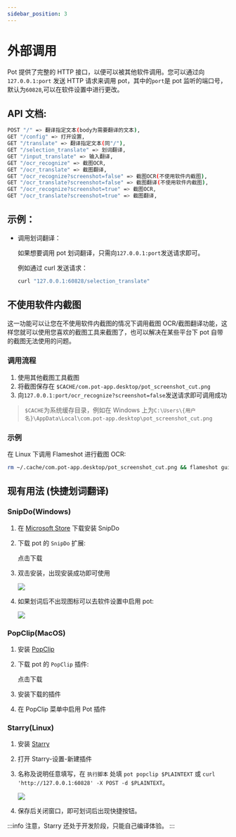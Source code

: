 ```yaml
---
sidebar_position: 3
---
```



# 外部调用

Pot 提供了完整的 HTTP 接口，以便可以被其他软件调用。您可以通过向 `127.0.0.1:port` 发送 HTTP 请求来调用 pot，其中的`port`是 pot 监听的端口号，默认为`60828`,可以在软件设置中进行更改。

## API 文档:

```bash
POST "/" => 翻译指定文本(body为需要翻译的文本),
GET "/config" => 打开设置,
GET "/translate" => 翻译指定文本(同"/"),
GET "/selection_translate" => 划词翻译,
GET "/input_translate" => 输入翻译,
GET "/ocr_recognize" => 截图OCR,
GET "/ocr_translate" => 截图翻译,
GET "/ocr_recognize?screenshot=false" => 截图OCR(不使用软件内截图),
GET "/ocr_translate?screenshot=false" => 截图翻译(不使用软件内截图),
GET "/ocr_recognize?screenshot=true" => 截图OCR,
GET "/ocr_translate?screenshot=true" => 截图翻译,
```

## 示例：

- 调用划词翻译：

  如果想要调用 pot 划词翻译，只需向`127.0.0.1:port`发送请求即可。

  例如通过 curl 发送请求：

  ```bash
  curl "127.0.0.1:60828/selection_translate"
  ```

## 不使用软件内截图

这一功能可以让您在不使用软件内截图的情况下调用截图 OCR/截图翻译功能，这样您就可以使用您喜欢的截图工具来截图了，也可以解决在某些平台下 pot 自带的截图无法使用的问题。

### 调用流程

1. 使用其他截图工具截图
2. 将截图保存在 `$CACHE/com.pot-app.desktop/pot_screenshot_cut.png`
3. 向`127.0.0.1:port/ocr_recognize?screenshot=false`发送请求即可调用成功

> `$CACHE`为系统缓存目录，例如在 Windows 上为`C:\Users\{用户名}\AppData\Local\com.pot-app.desktop\pot_screenshot_cut.png`

### 示例

在 Linux 下调用 Flameshot 进行截图 OCR:

```bash
rm ~/.cache/com.pot-app.desktop/pot_screenshot_cut.png && flameshot gui -s -p ~/.cache/com.pot-app.desktop/pot_screenshot_cut.png && curl "127.0.0.1:60828/ocr_recognize?screenshot=false"
```

## 现有用法 (快捷划词翻译)

### SnipDo(Windows)

1. 在 [Microsoft Store](https://www.microsoft.com/store/productId/9NPZ2TVKJVT7) 下载安装 SnipDo

2. 下载 pot 的 `SnipDo` 扩展:

   <Link
     className="button button--primary button--lg"
     to="https://ghproxy.com/https://github.com/pot-app/pot-desktop/releases/latest/download/pot.pbar"
   >
     <div style={{ display: "flex", justifyContent: "space-between" }}>
       <BsDownload style={{ margin: "auto", marginRight: "14px" }} />
       <span>点击下载</span>
     </div>
   </Link>

3. 双击安装，出现安装成功即可使用

   ![](./asset/snipdo.png)

4. 如果划词后不出现图标可以去软件设置中启用 pot:

   ![](./asset/snipdo1.png)

### PopClip(MacOS)

1. 安装 [PopClip](https://pilotmoon.com/popclip/)
2. 下载 pot 的 `PopClip` 插件:

   <Link
     className="button button--primary button--lg"
     to="https://ghproxy.com/https://github.com/pot-app/pot-desktop/releases/latest/download/Pot.popclipextz"
   >
     <div style={{ display: "flex", justifyContent: "space-between" }}>
       <BsDownload style={{ margin: "auto", marginRight: "14px" }} />
       <span>点击下载</span>
     </div>
   </Link>

3. 安装下载的插件
4. 在 PopClip 菜单中启用 Pot 插件

### Starry(Linux)

1. 安装 [Starry](https://github.com/ccslykx/Starry)
2. 打开 Starry-设置-新建插件
3. 名称及说明任意填写，在 `执行脚本` 处填 `pot popclip $PLAINTEXT` 或 `curl 'http://127.0.0.1:60828' -X POST -d $PLAINTEXT`。

   ![](./asset/starry.png)

4. 保存后关闭窗口，即可划词后出现快捷按钮。

:::info
注意，Starry 还处于开发阶段，只能自己编译体验。
:::
